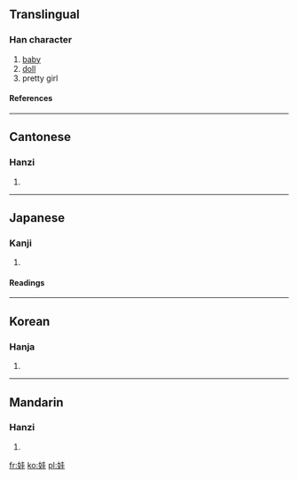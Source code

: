 ==Translingual==
===Han character===
{{Han char|rn=38|rad=女|as=06|sn=9|four=4441<sub>4</sub>|canj=女土土 (VGG)}}
# [[baby]]
# [[doll]]
# pretty girl
====References====
{{Han ref|kx=0261.290|dkj=06262|dj=0528.020|hdz=21042.060|uh=5A03|ud=23043|bh=ABBD|bd=43965}}
----
==Cantonese==
===Hanzi===
{{yue-hanzi|jyut=|y=wa1}}
# {{defn|Cantonese}}
----
==Japanese==
===Kanji===
{{ja-kanji|grade=|rs=女06}}
# {{defn|Japanese}} 
====Readings====
{{ja-readings|on=[[あ]] (a), [[あい]] (ai)|kun=[[うつくしい]] (utsukushii)}}
----
==Korean==
===Hanja===
{{ko-hanja|hangeul=왜|rv=wae|mr=wae}}
# {{defn|Korean}}
----
==Mandarin==
===Hanzi===
{{cmn-hanzi|pin=[[wá]] ([[wa2]])|wg=wa<sup>2</sup>}}
# {{defn|Mandarin}}

[[fr:娃]]
[[ko:娃]]
[[pl:娃]]